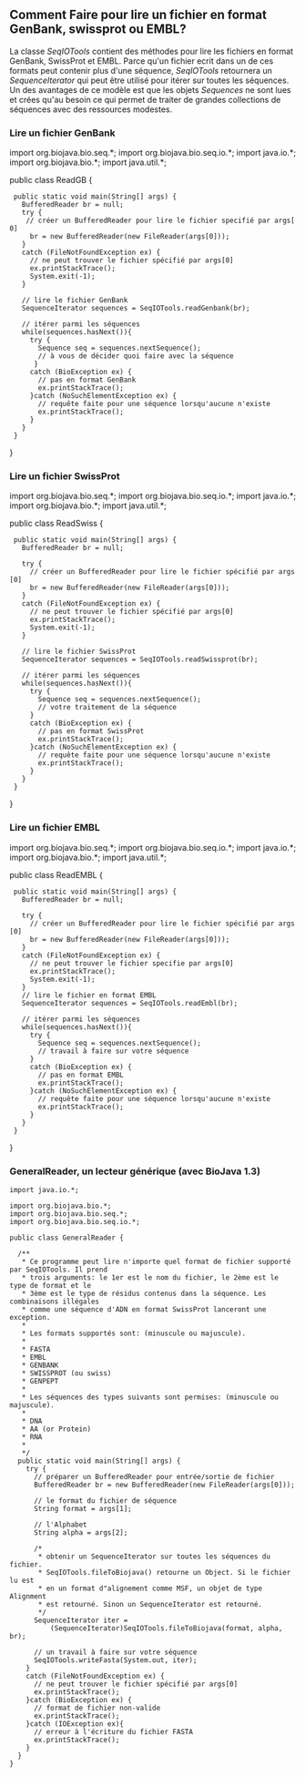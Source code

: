 == Comment Faire pour lire un fichier en format GenBank, swissprot ou EMBL? ==

La classe ''SeqIOTools'' contient des méthodes pour lire les fichiers en format GenBank, SwissProt et EMBL. Parce qu'un fichier ecrit dans un de ces formats peut contenir plus d'une séquence, ''SeqIOTools'' retournera un ''SequenceIterator'' qui peut être utilisé pour itérer sur toutes les séquences. Un des avantages de ce modèle est que les objets ''Sequences'' ne sont lues et crées qu'au besoin ce qui permet de traiter de grandes collections de séquences avec des ressources modestes.

=== Lire un fichier GenBank ===

<java>
import org.biojava.bio.seq.*;
import org.biojava.bio.seq.io.*;
import java.io.*;
import org.biojava.bio.*;
import java.util.*;

public class ReadGB {
  public static void main(String[] args) {
    BufferedReader br = null;
    try {
     // créer un BufferedReader pour lire le fichier specifié par args[0]
      br = new BufferedReader(new FileReader(args[0]));
    }
    catch (FileNotFoundException ex) {
      // ne peut trouver le fichier spécifié par args[0]
      ex.printStackTrace();
      System.exit(-1);
    }

    // lire le fichier GenBank
    SequenceIterator sequences = SeqIOTools.readGenbank(br);

    // itérer parmi les séquences
    while(sequences.hasNext()){
      try {
        Sequence seq = sequences.nextSequence();
        // à vous de décider quoi faire avec la séquence
       }
      catch (BioException ex) {
        // pas en format GenBank
        ex.printStackTrace();
      }catch (NoSuchElementException ex) {
        // requête faite pour une séquence lorsqu'aucune n'existe
        ex.printStackTrace();
      }
    }
  }
}
</java>

=== Lire un fichier SwissProt ===

<java>
import org.biojava.bio.seq.*;
import org.biojava.bio.seq.io.*;
import java.io.*;
import org.biojava.bio.*;
import java.util.*;

public class ReadSwiss {
  public static void main(String[] args) {
    BufferedReader br = null;

    try {
      // créer un BufferedReader pour lire le fichier spécifié par args[0]
      br = new BufferedReader(new FileReader(args[0]));
    }
    catch (FileNotFoundException ex) {
      // ne peut trouver le fichier spécifié par args[0]
      ex.printStackTrace();
      System.exit(-1);
    }

    // lire le fichier SwissProt
    SequenceIterator sequences = SeqIOTools.readSwissprot(br);

    // itérer parmi les séquences
    while(sequences.hasNext()){
      try {
        Sequence seq = sequences.nextSequence();
        // votre traitement de la séquence
      }
      catch (BioException ex) {
        // pas en format SwissProt
        ex.printStackTrace();
      }catch (NoSuchElementException ex) {
        // requête faite pour une séquence lorsqu'aucune n'existe
        ex.printStackTrace();
      }
    }
  }
}
</java>

=== Lire un fichier EMBL ===

<java>
import org.biojava.bio.seq.*;
import org.biojava.bio.seq.io.*;
import java.io.*;
import org.biojava.bio.*;
import java.util.*;

public class ReadEMBL {
  public static void main(String[] args) {
    BufferedReader br = null;

    try {
      // créer un BufferedReader pour lire le fichier spécifié par args[0]
      br = new BufferedReader(new FileReader(args[0]));
    }
    catch (FileNotFoundException ex) {
      // ne peut trouver le fichier specifie par args[0]
      ex.printStackTrace();
      System.exit(-1);
    }
    // lire le fichier en format EMBL
    SequenceIterator sequences = SeqIOTools.readEmbl(br);

    // itérer parmi les séquences
    while(sequences.hasNext()){
      try {
        Sequence seq = sequences.nextSequence();
        // travail à faire sur votre séquence
      }
      catch (BioException ex) {
        // pas en format EMBL
        ex.printStackTrace();
      }catch (NoSuchElementException ex) {
        // requête faite pour une séquence lorsqu'aucune n'existe
        ex.printStackTrace();
      }
    }
  }
}
</java>

=== GeneralReader, un lecteur générique (avec BioJava 1.3) ===

<pre>
import java.io.*;

import org.biojava.bio.*;
import org.biojava.bio.seq.*;
import org.biojava.bio.seq.io.*;

public class GeneralReader {

  /**
   * Ce programme peut lire n'importe quel format de fichier supporté par SeqIOTools. Il prend
   * trois arguments: le 1er est le nom du fichier, le 2ème est le type de format et le
   * 3ème est le type de résidus contenus dans la séquence. Les combinaisons illégales
   * comme une séquence d'ADN en format SwissProt lanceront une exception.
   *
   * Les formats supportés sont: (minuscule ou majuscule).
   *
   * FASTA
   * EMBL
   * GENBANK
   * SWISSPROT (ou swiss)
   * GENPEPT
   *
   * Les séquences des types suivants sont permises: (minuscule ou majuscule).
   *
   * DNA
   * AA (or Protein)
   * RNA
   *
   */
  public static void main(String[] args) {
    try {
      // préparer un BufferedReader pour entrée/sortie de fichier
      BufferedReader br = new BufferedReader(new FileReader(args[0]));

      // le format du fichier de séquence
      String format = args[1];

      // l'Alphabet
      String alpha = args[2];

      /*
       * obtenir un SequenceIterator sur toutes les séquences du fichier.
       * SeqIOTools.fileToBiojava() retourne un Object. Si le fichier lu est
       * en un format d"alignement comme MSF, un objet de type Alignment 
       * est retourné. Sinon un SequenceIterator est retourné.
       */
      SequenceIterator iter =
          (SequenceIterator)SeqIOTools.fileToBiojava(format, alpha, br);

      // un travail à faire sur votre séquence
      SeqIOTools.writeFasta(System.out, iter);
    }
    catch (FileNotFoundException ex) {
      // ne peut trouver le fichier spécifié par args[0]
      ex.printStackTrace();
    }catch (BioException ex) {
      // format de fichier non-valide
      ex.printStackTrace();
    }catch (IOException ex){
      // erreur à l'écriture du fichier FASTA
      ex.printStackTrace();
    }
  }
}
</pre>